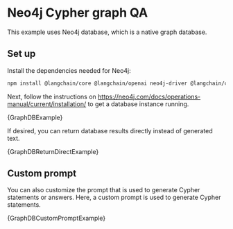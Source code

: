 
# Neo4j Cypher graph QA

This example uses Neo4j database, which is a native graph database.

## Set up

Install the dependencies needed for Neo4j:


<IntegrationInstallTooltip></IntegrationInstallTooltip>

```bash npm2yarn
npm install @langchain/core @langchain/openai neo4j-driver @langchain/community
```

Next, follow the instructions on https://neo4j.com/docs/operations-manual/current/installation/ to get a database instance running.

<CodeBlock language="typescript">{GraphDBExample}</CodeBlock>

If desired, you can return database results directly instead of generated text.

<CodeBlock language="typescript">{GraphDBReturnDirectExample}</CodeBlock>

## Custom prompt

You can also customize the prompt that is used to generate Cypher statements or answers. Here, a custom prompt is used to generate Cypher statements.

<CodeBlock language="typescript">{GraphDBCustomPromptExample}</CodeBlock>
